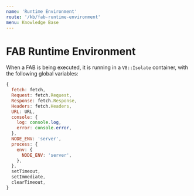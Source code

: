 ```yaml
---
name: 'Runtime Environment'
route: '/kb/fab-runtime-environment'
menu: Knowledge Base
---
```


# FAB Runtime Environment

When a FAB is being executed, it is running in a `V8::Isolate` container, with the following global variables:

```js
{
  fetch: fetch,
  Request: fetch.Request,
  Response: fetch.Response,
  Headers: fetch.Headers,
  URL: URL,
  console: {
    log: console.log,
    error: console.error,
  },
  NODE_ENV: 'server',
  process: {
    env: {
      NODE_ENV: 'server',
    },
  },
  setTimeout,
  setImmediate,
  clearTimeout,
}
```

